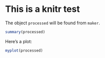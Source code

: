 # This is a knitr test

The object `processed` will be found from `maker`.

```r
summary(processed)
```

Here's a plot:

```r
myplot(processed)
```

